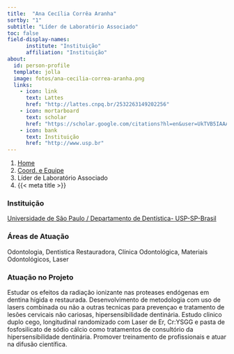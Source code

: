 ```yaml
---
title:  "Ana Cecília Corrêa Aranha"
sortby: "1"
subtitle: "Líder de Laboratório Associado"
toc: false
field-display-names:
      institute: "Instituição"
      affiliation: "Instituição"
about:
  id: person-profile
  template: jolla
  image: fotos/ana-cecilia-correa-aranha.png
  links:
    - icon: link
      text: Lattes
      href: "http://lattes.cnpq.br/2532263149202256"
    - icon: mortarboard
      text: scholar
      href: "https://scholar.google.com/citations?hl=en&user=UkTVB5IAAAAJ"
    - icon: bank
      text: Instituição
      href: "http://www.usp.br"
---
```


```{=html}
<nav aria-label="breadcrumb">
  <ol class="breadcrumb">
    <li class="breadcrumb-item"><a href="../../index.html">Home</a></li>
    <li class="breadcrumb-item"><a href="../coord-equipe.html">Coord. e Equipe</a></li>
    <li class="breadcrumb-item active">Líder de Laboratório Associado</li>
    <li class="breadcrumb-item active" aria-current="page">{{< meta title >}}</li>
  </ol>
</nav>
```
:::{#person-profile}
:::

### Instituição

[Universidade de São Paulo / Departamento de Dentística- USP-SP-Brasil](http://www.usp.br)

### Áreas de Atuação

Odontologia, Dentistica Restauradora, Clínica Odontológica, Materiais Odontológicos, Laser

### Atuação no Projeto

Estudar os efeitos da radiação ionizante nas proteases endógenas em dentina hígida e restaurada. Desenvolvimento de metodologia com uso de lasers combinada ou não a outras tecnicas para prevençao e tratamento de lesões cervicais não cariosas, hipersensibilidade dentinária. Estudo clinico duplo cego, longitudinal randomizado com Laser de Er, Cr:YSGG e pasta de fosfosilicato de sódio cálcio como tratamentos de consultório da hipersensibilidade dentinária. Promover treinamento de profissionais e atuar na difusão científica.
